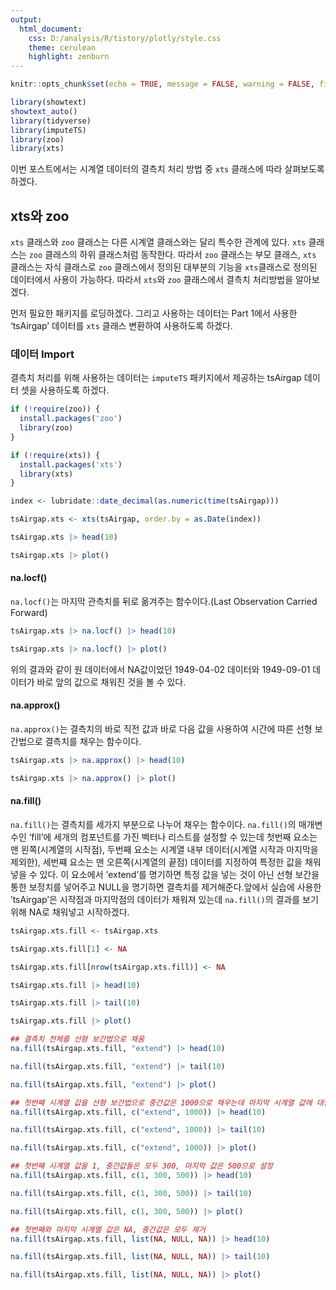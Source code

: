 ```yaml
---
output:
  html_document: 
    css: D:/analysis/R/tistory/plotly/style.css
    theme: cerulean
    highlight: zenburn
---
```


```r
knitr::opts_chunk$set(echo = TRUE, message = FALSE, warning = FALSE, fig.width = 6.5)

library(showtext)
showtext_auto()
library(tidyverse)
library(imputeTS)
library(zoo)
library(xts)

```


이번 포스트에서는 시계열 데이터의 결측치 처리 방법 중 `xts` 클래스에 따라 살펴보도록 하겠다. 

## xts와 zoo 

`xts` 클래스와 `zoo` 클래스는 다른 시계열 클래스와는 달리 특수한 관계에 있다. `xts` 클래스는 `zoo` 클래스의 하위 클래스처럼 동작한다. 따라서 `zoo` 클래스는 부모 클래스, `xts` 클래스는 자식 클래스로 `zoo` 클래스에서 정의된 대부분의 기능을 `xts`클래스로 정의된 데이터에서 사용이 가능하다. 따라서 `xts`와 `zoo` 클래스에서 결측치 처리방법을 알아보겠다. 

먼저 필요한 패키지를 로딩하겠다. 그리고 사용하는 데이터는 Part 1에서 사용한 'tsAirgap' 데이터를 `xts` 클래스 변환하여 사용하도록 하겠다. 

### 데이터 Import

결측치 처리를 위해 사용하는 데이터는 `imputeTS` 패키지에서 제공하는 tsAirgap 데이터 셋을 사용하도록 하겠다. 

```r
if (!require(zoo)) {
  install.packages('zoo')
  library(zoo)
}

if (!require(xts)) {
  install.packages('xts')
  library(xts)
}
```

```r
index <- lubridate::date_decimal(as.numeric(time(tsAirgap)))

tsAirgap.xts <- xts(tsAirgap, order.by = as.Date(index))

tsAirgap.xts |> head(10)

tsAirgap.xts |> plot()

```

#### na.locf()

`na.locf()`는 마지막 관측치를 뒤로 옮겨주는 함수이다.(Last Observation Carried Forward)


```r
tsAirgap.xts |> na.locf() |> head(10)

tsAirgap.xts |> na.locf() |> plot()

```

위의 결과와 같이 원 데이터에서 NA값이었던 1949-04-02 데이터와 1949-09-01 데이터가 바로 앞의 값으로 채워진 것을 볼 수 있다.

#### na.approx()

`na.approx()`는 결측치의 바로 직전 값과 바로 다음 값을 사용하여 시간에 따른 선형 보간법으로 결측치를 채우는 함수이다. 

```r
tsAirgap.xts |> na.approx() |> head(10)

tsAirgap.xts |> na.approx() |> plot()
```

#### na.fill()

`na.fill()`는 결측치를 세가지 부분으로 나누어 채우는 함수이다. `na.fill()`의 매개변수인 'fill'에 세개의 컴포넌트를 가진 벡터나 리스트를 설정할 수 있는데 첫번째 요소는 맨 왼쪽(시계열의 시작점), 두번째 요소는 시계열 내부 데이터(시계열 시작과 마지막을 제외한), 세번쨰 요소는 맨 오른쪽(시계열의 끝점) 데이터를 지정하여 특정한 값을 채워 넣을 수 있다. 이 요소에서 'extend'를 명기하면 특정 값을 넣는 것이 아닌 선형 보간을 통한 보정치를 넣어주고 NULL을 명기하면 결측치를 제거해준다.앞에서 실습에 사용한 'tsAirgap'은 시작점과 마지막점의 데이터가 채워져 있는데 `na.fill()`의 결과를 보기 위해 NA로 채워넣고 시작하겠다. 

```r
tsAirgap.xts.fill <- tsAirgap.xts 

tsAirgap.xts.fill[1] <- NA 

tsAirgap.xts.fill[nrow(tsAirgap.xts.fill)] <- NA  

tsAirgap.xts.fill |> head(10)

tsAirgap.xts.fill |> tail(10)

tsAirgap.xts.fill |> plot()

## 결측치 전체를 선형 보간법으로 채움
na.fill(tsAirgap.xts.fill, "extend") |> head(10)

na.fill(tsAirgap.xts.fill, "extend") |> tail(10)

na.fill(tsAirgap.xts.fill, "extend") |> plot()

## 첫번째 시계열 값을 선형 보간법으로 중간값은 1000으로 채우는데 마지막 시계열 값에 대한 설정이 없어 첫번쨰 시계열 설정값인 'extend'를 마지막 시계열 설정값으로 사용
na.fill(tsAirgap.xts.fill, c("extend", 1000)) |> head(10)

na.fill(tsAirgap.xts.fill, c("extend", 1000)) |> tail(10)

na.fill(tsAirgap.xts.fill, c("extend", 1000)) |> plot()

## 첫번째 시계열 값을 1, 중간값들은 모두 300, 마지막 값은 500으로 설정
na.fill(tsAirgap.xts.fill, c(1, 300, 500)) |> head(10)

na.fill(tsAirgap.xts.fill, c(1, 300, 500)) |> tail(10)

na.fill(tsAirgap.xts.fill, c(1, 300, 500)) |> plot()

## 첫번째와 마지막 시계열 값은 NA, 중간값은 모두 제거
na.fill(tsAirgap.xts.fill, list(NA, NULL, NA)) |> head(10)

na.fill(tsAirgap.xts.fill, list(NA, NULL, NA)) |> tail(10)

na.fill(tsAirgap.xts.fill, list(NA, NULL, NA)) |> plot()
```


